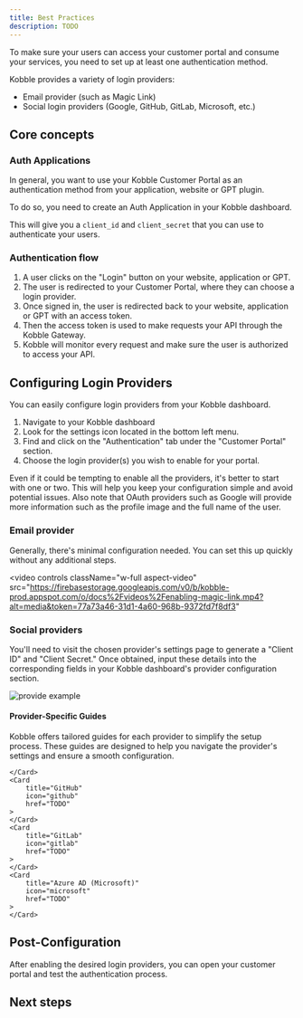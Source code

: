 ```yaml
---
title: Best Practices
description: TODO
---
```


To make sure your users can access your customer portal and consume your services, you need to set up at least one authentication method.

Kobble provides a variety of login providers:

- Email provider (such as Magic Link)
- Social login providers (Google, GitHub, GitLab, Microsoft, etc.)


## Core concepts

### Auth Applications

In general, you want to use your Kobble Customer Portal as an authentication method from your application, website or GPT plugin.

To do so, you need to create an Auth Application in your Kobble dashboard.

This will give you a `client_id` and `client_secret` that you can use to authenticate your users.

### Authentication flow

1. A user clicks on the "Login" button on your website, application or GPT.
2. The user is redirected to your Customer Portal, where they can choose a login provider.
3. Once signed in, the user is redirected back to your website, application or GPT with an access token.
4. Then the access token is used to make requests your API through the Kobble Gateway.
5. Kobble will monitor every request and make sure the user is authorized to access your API.

## Configuring Login Providers

You can easily configure login providers from your Kobble dashboard.

1. Navigate to your Kobble dashboard
2. Look for the settings icon located in the bottom left menu.
3. Find and click on the "Authentication" tab under the "Customer Portal" section.
4. Choose the login provider(s) you wish to enable for your portal.

<Note>Even if it could be tempting to enable all the providers, it's better to start with one or two. This will help you keep your configuration simple and avoid potential issues. Also note that OAuth providers such as Google will provide more information such as the profile image and the full name of the user.</Note>

### Email provider

Generally, there's minimal configuration needed. You can set this up quickly without any additional steps.

<video
    controls
    className="w-full aspect-video"
    src="https://firebasestorage.googleapis.com/v0/b/kobble-prod.appspot.com/o/docs%2Fvideos%2Fenabling-magic-link.mp4?alt=media&token=77a73a46-31d1-4a60-968b-9372fd7f8df3"
></video>

### Social providers

You'll need to visit the chosen provider's settings page to generate a "Client ID" and "Client Secret." Once obtained, input these details into the corresponding fields in your Kobble dashboard's provider configuration section.

![provide example](/images/settings/auth/oauth-provider-page.jpeg)

#### Provider-Specific Guides

Kobble offers tailored guides for each provider to simplify the setup process. These guides are designed to help you navigate the provider's settings and ensure a smooth configuration.

<CardGroup cols={4}>
    <Card
        title="Google"
        icon="google"
        href="TODO"
    >

    </Card>
    <Card
        title="GitHub"
        icon="github"
        href="TODO"
    >
    </Card>
    <Card
        title="GitLab"
        icon="gitlab"
        href="TODO"
    >
    </Card>
    <Card
        title="Azure AD (Microsoft)"
        icon="microsoft"
        href="TODO"
    >
    </Card>
</CardGroup>

## Post-Configuration

After enabling the desired login providers, you can open your customer portal and test the authentication process.


## Next steps

<CardGroup cols={2}>
    <Card
        title="Managing your users"
        icon="users"
        href="TODO"
    >
    </Card>
    <Card
        title="Monetization"
        icon="money-bills"
        href="TODO"
    >
    </Card>
</CardGroup>
